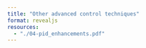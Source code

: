 ```yaml
---
title: "Other advanced control techniques"
format: revealjs
resources:
  - "./04-pid_enhancements.pdf"
---
```



